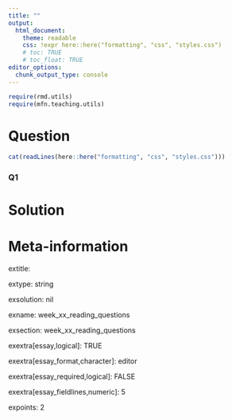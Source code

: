 ```yaml
---
title: ""
output:  
  html_document:
    theme: readable
    css: !expr here::here("formatting", "css", "styles.css")
    # toc: TRUE
    # toc_float: TRUE
editor_options:
  chunk_output_type: console
---
```



```r
require(rmd.utils)
require(mfn.teaching.utils)

```



Question
========

```r
cat(readLines(here::here("formatting", "css", "styles.css")))
```




<div class="questionborder">

### Q1

</div>





Solution
========



Meta-information
================
extitle: 

extype: string

exsolution: nil

exname: week_xx_reading_questions

exsection: week_xx_reading_questions

exextra[essay,logical]: TRUE

exextra[essay_format,character]: editor

exextra[essay_required,logical]: FALSE

exextra[essay_fieldlines,numeric]: 5

expoints: 2

